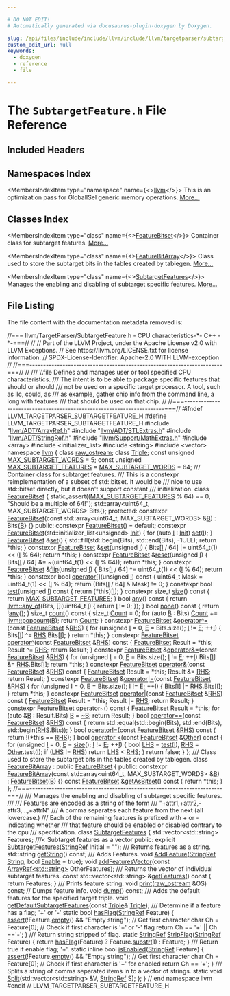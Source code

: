```yaml
---

# DO NOT EDIT!
# Automatically generated via docusaurus-plugin-doxygen by Doxygen.

slug: /api/files/include/include/llvm/include/llvm/targetparser/subtargetfeature-h
custom_edit_url: null
keywords:
  - doxygen
  - reference
  - file

---
```





# The `SubtargetFeature.h` File Reference

<DoxygenPage pluginConfig={pluginConfig}>



## Included Headers

<IncludesList>
<IncludesListItem
  filePath="llvm/ADT/ArrayRef.h"
  permalink="/docs/api/files/include/include/llvm/include/llvm/adt/arrayref-h"
  isLocal="true" />
<IncludesListItem
  filePath="llvm/ADT/STLExtras.h"
  permalink="/docs/api/files/include/include/llvm/include/llvm/adt/stlextras-h"
  isLocal="true" />
<IncludesListItem
  filePath="llvm/ADT/StringRef.h"
  permalink="/docs/api/files/include/include/llvm/include/llvm/adt/stringref-h"
  isLocal="true" />
<IncludesListItem
  filePath="llvm/Support/MathExtras.h"
  permalink="/docs/api/files/include/include/llvm/include/llvm/support/mathextras-h"
  isLocal="true" />
<IncludesListItem
  filePath="array"
  permalink=""
  isLocal="false" />
<IncludesListItem
  filePath="initializer_list"
  permalink=""
  isLocal="false" />
<IncludesListItem
  filePath="string"
  permalink=""
  isLocal="false" />
<IncludesListItem
  filePath="vector"
  permalink=""
  isLocal="false" />
</IncludesList>

## Namespaces Index

<MembersIndex>

<MembersIndexItem
  type="namespace"
  name={<><a href="/docs/api/namespaces/llvm">llvm</a></>}>
This is an optimization pass for GlobalISel generic memory operations. <a href="/docs/api/namespaces/llvm/#details">More...</a>
</MembersIndexItem>

</MembersIndex>

## Classes Index

<MembersIndex>

<MembersIndexItem
  type="class"
  name={<><a href="/docs/api/classes/llvm/featurebitset">FeatureBitset</a></>}>
Container class for subtarget features. <a href="/docs/api/classes/llvm/featurebitset/#details">More...</a>
</MembersIndexItem>

<MembersIndexItem
  type="class"
  name={<><a href="/docs/api/classes/llvm/featurebitarray">FeatureBitArray</a></>}>
Class used to store the subtarget bits in the tables created by tablegen. <a href="/docs/api/classes/llvm/featurebitarray/#details">More...</a>
</MembersIndexItem>

<MembersIndexItem
  type="class"
  name={<><a href="/docs/api/classes/llvm/subtargetfeatures">SubtargetFeatures</a></>}>
Manages the enabling and disabling of subtarget specific features. <a href="/docs/api/classes/llvm/subtargetfeatures/#details">More...</a>
</MembersIndexItem>

</MembersIndex>


## File Listing

The file content with the documentation metadata removed is:

<ProgramListing>

<Link id="l00001" /><CodeLine lineNumber="1"><Highlight kind="comment">//=== llvm/TargetParser/SubtargetFeature.h - CPU characteristics-&#42;- C++ -&#42;-===//</Highlight><Highlight kind="normal"></Highlight></CodeLine>
<Link id="l00002" /><CodeLine lineNumber="2"><Highlight kind="normal"></Highlight><Highlight kind="comment">//</Highlight><Highlight kind="normal"></Highlight></CodeLine>
<Link id="l00003" /><CodeLine lineNumber="3"><Highlight kind="normal"></Highlight><Highlight kind="comment">// Part of the LLVM Project, under the Apache License v2.0 with LLVM Exceptions.</Highlight><Highlight kind="normal"></Highlight></CodeLine>
<Link id="l00004" /><CodeLine lineNumber="4"><Highlight kind="normal"></Highlight><Highlight kind="comment">// See https://llvm.org/LICENSE.txt for license information.</Highlight><Highlight kind="normal"></Highlight></CodeLine>
<Link id="l00005" /><CodeLine lineNumber="5"><Highlight kind="normal"></Highlight><Highlight kind="comment">// SPDX-License-Identifier: Apache-2.0 WITH LLVM-exception</Highlight><Highlight kind="normal"></Highlight></CodeLine>
<Link id="l00006" /><CodeLine lineNumber="6"><Highlight kind="normal"></Highlight><Highlight kind="comment">//</Highlight><Highlight kind="normal"></Highlight></CodeLine>
<Link id="l00007" /><CodeLine lineNumber="7"><Highlight kind="normal"></Highlight><Highlight kind="comment">//===----------------------------------------------------------------------===//</Highlight><Highlight kind="normal"></Highlight></CodeLine>
<Link id="l00008" /><CodeLine lineNumber="8"><Highlight kind="normal"></Highlight><Highlight kind="comment">//</Highlight><Highlight kind="comment"></Highlight></CodeLine>
<Link id="l00009" /><CodeLine lineNumber="9"><Highlight kind="comment">/// \\file Defines and manages user or tool specified CPU characteristics.</Highlight></CodeLine>
<Link id="l00010" /><CodeLine lineNumber="10"><Highlight kind="comment">/// The intent is to be able to package specific features that should or should</Highlight></CodeLine>
<Link id="l00011" /><CodeLine lineNumber="11"><Highlight kind="comment">/// not be used on a specific target processor.  A tool, such as llc, could, as</Highlight></CodeLine>
<Link id="l00012" /><CodeLine lineNumber="12"><Highlight kind="comment">/// as example, gather chip info from the command line, a long with features</Highlight></CodeLine>
<Link id="l00013" /><CodeLine lineNumber="13"><Highlight kind="comment">/// that should be used on that chip.</Highlight><Highlight kind="normal"></Highlight></CodeLine>
<Link id="l00014" /><CodeLine lineNumber="14"><Highlight kind="normal"></Highlight><Highlight kind="comment">//</Highlight><Highlight kind="normal"></Highlight></CodeLine>
<Link id="l00015" /><CodeLine lineNumber="15"><Highlight kind="normal"></Highlight><Highlight kind="comment">//===----------------------------------------------------------------------===//</Highlight><Highlight kind="normal"></Highlight></CodeLine>
<Link id="l00016" /><CodeLine lineNumber="16"><Highlight kind="normal"></Highlight></CodeLine>
<Link id="l00017" /><CodeLine lineNumber="17"><Highlight kind="normal"></Highlight><Highlight kind="preprocessor">#ifndef LLVM&#95;TARGETPARSER&#95;SUBTARGETFEATURE&#95;H</Highlight><Highlight kind="normal"></Highlight></CodeLine>
<Link id="l00018" /><CodeLine lineNumber="18"><Highlight kind="normal"></Highlight><Highlight kind="preprocessor">#define LLVM&#95;TARGETPARSER&#95;SUBTARGETFEATURE&#95;H</Highlight><Highlight kind="normal"></Highlight></CodeLine>
<Link id="l00019" /><CodeLine lineNumber="19"><Highlight kind="normal"></Highlight></CodeLine>
<Link id="l00020" /><CodeLine lineNumber="20"><Highlight kind="normal"></Highlight><Highlight kind="preprocessor">#include &quot;<a href="/docs/api/files/include/include/llvm/include/llvm/adt/arrayref-h">llvm/ADT/ArrayRef.h</a>&quot;</Highlight><Highlight kind="normal"></Highlight></CodeLine>
<Link id="l00021" /><CodeLine lineNumber="21"><Highlight kind="normal"></Highlight><Highlight kind="preprocessor">#include &quot;<a href="/docs/api/files/include/include/llvm/include/llvm/adt/stlextras-h">llvm/ADT/STLExtras.h</a>&quot;</Highlight><Highlight kind="normal"></Highlight></CodeLine>
<Link id="l00022" /><CodeLine lineNumber="22"><Highlight kind="normal"></Highlight><Highlight kind="preprocessor">#include &quot;<a href="/docs/api/files/include/include/llvm/include/llvm/adt/stringref-h">llvm/ADT/StringRef.h</a>&quot;</Highlight><Highlight kind="normal"></Highlight></CodeLine>
<Link id="l00023" /><CodeLine lineNumber="23"><Highlight kind="normal"></Highlight><Highlight kind="preprocessor">#include &quot;<a href="/docs/api/files/include/include/llvm/include/llvm/support/mathextras-h">llvm/Support/MathExtras.h</a>&quot;</Highlight><Highlight kind="normal"></Highlight></CodeLine>
<Link id="l00024" /><CodeLine lineNumber="24"><Highlight kind="normal"></Highlight><Highlight kind="preprocessor">#include &lt;array&gt;</Highlight><Highlight kind="normal"></Highlight></CodeLine>
<Link id="l00025" /><CodeLine lineNumber="25"><Highlight kind="normal"></Highlight><Highlight kind="preprocessor">#include &lt;initializer&#95;list&gt;</Highlight><Highlight kind="normal"></Highlight></CodeLine>
<Link id="l00026" /><CodeLine lineNumber="26"><Highlight kind="normal"></Highlight><Highlight kind="preprocessor">#include &lt;string&gt;</Highlight><Highlight kind="normal"></Highlight></CodeLine>
<Link id="l00027" /><CodeLine lineNumber="27"><Highlight kind="normal"></Highlight><Highlight kind="preprocessor">#include &lt;vector&gt;</Highlight><Highlight kind="normal"></Highlight></CodeLine>
<Link id="l00028" /><CodeLine lineNumber="28"><Highlight kind="normal"></Highlight></CodeLine>
<Link id="l00029" /><CodeLine lineNumber="29"><Highlight kind="normal"></Highlight><Highlight kind="keyword">namespace </Highlight><Highlight kind="normal"><a href="/docs/api/namespaces/llvm">llvm</a> &#123;</Highlight></CodeLine>
<Link id="l00030" /><CodeLine lineNumber="30"><Highlight kind="normal"></Highlight></CodeLine>
<Link id="l00031" /><CodeLine lineNumber="31"><Highlight kind="normal"></Highlight><Highlight kind="keyword">class </Highlight><Highlight kind="normal"><a href="/docs/api/classes/llvm/raw-ostream">raw&#95;ostream</a>;</Highlight></CodeLine>
<Link id="l00032" /><CodeLine lineNumber="32"><Highlight kind="normal"></Highlight><Highlight kind="keyword">class </Highlight><Highlight kind="normal"><a href="/docs/api/classes/llvm/triple">Triple</a>;</Highlight></CodeLine>
<Link id="l00033" /><CodeLine lineNumber="33"><Highlight kind="normal"></Highlight></CodeLine>
<Link id="l00034" /><CodeLine lineNumber="34" lineLink="/docs/api/namespaces/llvm/#aba72d8ae24eb61078096f50ae780bd30"><Highlight kind="normal"></Highlight><Highlight kind="keyword">const</Highlight><Highlight kind="normal"> </Highlight><Highlight kind="keywordtype">unsigned</Highlight><Highlight kind="normal"> <a href="/docs/api/namespaces/llvm/#aba72d8ae24eb61078096f50ae780bd30">MAX&#95;SUBTARGET&#95;WORDS</a> = 5;</Highlight></CodeLine>
<Link id="l00035" /><CodeLine lineNumber="35" lineLink="/docs/api/namespaces/llvm/#a01df264ee0f0b191e89311709c67f0dc"><Highlight kind="normal"></Highlight><Highlight kind="keyword">const</Highlight><Highlight kind="normal"> </Highlight><Highlight kind="keywordtype">unsigned</Highlight><Highlight kind="normal"> <a href="/docs/api/namespaces/llvm/#a01df264ee0f0b191e89311709c67f0dc">MAX&#95;SUBTARGET&#95;FEATURES</a> = <a href="/docs/api/namespaces/llvm/#aba72d8ae24eb61078096f50ae780bd30">MAX&#95;SUBTARGET&#95;WORDS</a> &#42; 64;</Highlight></CodeLine>
<Link id="l00036" /><CodeLine lineNumber="36"><Highlight kind="normal"></Highlight><Highlight kind="comment"></Highlight></CodeLine>
<Link id="l00037" /><CodeLine lineNumber="37"><Highlight kind="comment">/// Container class for subtarget features.</Highlight></CodeLine>
<Link id="l00038" /><CodeLine lineNumber="38"><Highlight kind="comment">/// This is a constexpr reimplementation of a subset of std::bitset. It would be</Highlight></CodeLine>
<Link id="l00039" /><CodeLine lineNumber="39"><Highlight kind="comment">/// nice to use std::bitset directly, but it doesn&#39;t support constant</Highlight></CodeLine>
<Link id="l00040" /><CodeLine lineNumber="40"><Highlight kind="comment">/// initialization.</Highlight><Highlight kind="normal"></Highlight></CodeLine>
<Link id="l00041" /><CodeLine lineNumber="41" lineLink="/docs/api/classes/llvm/featurebitset"><Highlight kind="normal"></Highlight><Highlight kind="keyword">class </Highlight><Highlight kind="normal"><a href="/docs/api/classes/llvm/featurebitset/#a0e07d5143362d63a8202333029b280e8">FeatureBitset</a> &#123;</Highlight></CodeLine>
<Link id="l00042" /><CodeLine lineNumber="42"><Highlight kind="normal">  </Highlight><Highlight kind="keyword">static&#95;assert</Highlight><Highlight kind="normal">((<a href="/docs/api/namespaces/llvm/#a01df264ee0f0b191e89311709c67f0dc">MAX&#95;SUBTARGET&#95;FEATURES</a> % 64) == 0,</Highlight></CodeLine>
<Link id="l00043" /><CodeLine lineNumber="43"><Highlight kind="normal">                </Highlight><Highlight kind="stringliteral">&quot;Should be a multiple of 64!&quot;</Highlight><Highlight kind="normal">);</Highlight></CodeLine>
<Link id="l00044" /><CodeLine lineNumber="44"><Highlight kind="normal">  std::array&lt;uint64&#95;t, MAX&#95;SUBTARGET&#95;WORDS&gt; Bits&#123;&#125;;</Highlight></CodeLine>
<Link id="l00045" /><CodeLine lineNumber="45"><Highlight kind="normal"></Highlight></CodeLine>
<Link id="l00046" /><CodeLine lineNumber="46"><Highlight kind="normal"></Highlight><Highlight kind="keyword">protected</Highlight><Highlight kind="normal">:</Highlight></CodeLine>
<Link id="l00047" /><CodeLine lineNumber="47" lineLink="/docs/api/classes/llvm/featurebitset/#a0e07d5143362d63a8202333029b280e8"><Highlight kind="normal">  </Highlight><Highlight kind="keyword">constexpr</Highlight><Highlight kind="normal"> <a href="/docs/api/classes/llvm/featurebitset/#a0e07d5143362d63a8202333029b280e8">FeatureBitset</a>(</Highlight><Highlight kind="keyword">const</Highlight><Highlight kind="normal"> std::array&lt;uint64&#95;t, MAX&#95;SUBTARGET&#95;WORDS&gt; &amp;<a href="/docs/api/files/lib/lib/ir/builtingcs-cpp/#ae76959fe811ba090de4cba69ac00f1da">B</a>)</Highlight></CodeLine>
<Link id="l00048" /><CodeLine lineNumber="48"><Highlight kind="normal">      : Bits&#123;<a href="/docs/api/files/lib/lib/ir/builtingcs-cpp/#ae76959fe811ba090de4cba69ac00f1da">B</a>&#125; &#123;&#125;</Highlight></CodeLine>
<Link id="l00049" /><CodeLine lineNumber="49"><Highlight kind="normal"></Highlight></CodeLine>
<Link id="l00050" /><CodeLine lineNumber="50"><Highlight kind="normal"></Highlight><Highlight kind="keyword">public</Highlight><Highlight kind="normal">:</Highlight></CodeLine>
<Link id="l00051" /><CodeLine lineNumber="51" lineLink="/docs/api/classes/llvm/featurebitset/#a5c5ae7d3a4707f06790b68ef0422a23d"><Highlight kind="normal">  </Highlight><Highlight kind="keyword">constexpr</Highlight><Highlight kind="normal"> <a href="/docs/api/classes/llvm/featurebitset/#a5c5ae7d3a4707f06790b68ef0422a23d">FeatureBitset</a>() = </Highlight><Highlight kind="keywordflow">default</Highlight><Highlight kind="normal">;</Highlight></CodeLine>
<Link id="l00052" /><CodeLine lineNumber="52" lineLink="/docs/api/classes/llvm/featurebitset/#a89c823aee257d38096846f2ec188a38a"><Highlight kind="normal">  </Highlight><Highlight kind="keyword">constexpr</Highlight><Highlight kind="normal"> <a href="/docs/api/classes/llvm/featurebitset/#a89c823aee257d38096846f2ec188a38a">FeatureBitset</a>(std::initializer&#95;list&lt;unsigned&gt; <a href="/docs/api/classes/llvm/init">Init</a>) &#123;</Highlight></CodeLine>
<Link id="l00053" /><CodeLine lineNumber="53"><Highlight kind="normal">    </Highlight><Highlight kind="keywordflow">for</Highlight><Highlight kind="normal"> (</Highlight><Highlight kind="keyword">auto</Highlight><Highlight kind="normal"> <a href="/docs/api/files/lib/lib/support/md5-cpp/#ac0eafdc9ee161b71e7af98af736952fd">I</a> : <a href="/docs/api/classes/llvm/init">Init</a>)</Highlight></CodeLine>
<Link id="l00054" /><CodeLine lineNumber="54"><Highlight kind="normal">      <a href="/docs/api/classes/llvm/featurebitset/#a54e5f414a306634a73023a4ca94aa776">set</a>(<a href="/docs/api/files/lib/lib/support/md5-cpp/#ac0eafdc9ee161b71e7af98af736952fd">I</a>);</Highlight></CodeLine>
<Link id="l00055" /><CodeLine lineNumber="55"><Highlight kind="normal">  &#125;</Highlight></CodeLine>
<Link id="l00056" /><CodeLine lineNumber="56"><Highlight kind="normal"></Highlight></CodeLine>
<Link id="l00057" /><CodeLine lineNumber="57" lineLink="/docs/api/classes/llvm/featurebitset/#a54e5f414a306634a73023a4ca94aa776"><Highlight kind="normal">  <a href="/docs/api/classes/llvm/featurebitset/#a0e07d5143362d63a8202333029b280e8">FeatureBitset</a> &amp;<a href="/docs/api/classes/llvm/featurebitset/#a54e5f414a306634a73023a4ca94aa776">set</a>() &#123;</Highlight></CodeLine>
<Link id="l00058" /><CodeLine lineNumber="58"><Highlight kind="normal">    std::fill(std::begin(Bits), std::end(Bits), -1ULL);</Highlight></CodeLine>
<Link id="l00059" /><CodeLine lineNumber="59"><Highlight kind="normal">    </Highlight><Highlight kind="keywordflow">return</Highlight><Highlight kind="normal"> &#42;</Highlight><Highlight kind="keyword">this</Highlight><Highlight kind="normal">;</Highlight></CodeLine>
<Link id="l00060" /><CodeLine lineNumber="60"><Highlight kind="normal">  &#125;</Highlight></CodeLine>
<Link id="l00061" /><CodeLine lineNumber="61"><Highlight kind="normal"></Highlight></CodeLine>
<Link id="l00062" /><CodeLine lineNumber="62" lineLink="/docs/api/classes/llvm/featurebitset/#a441d6d7b026c4de8b2c7f864cdf0efef"><Highlight kind="normal">  </Highlight><Highlight kind="keyword">constexpr</Highlight><Highlight kind="normal"> <a href="/docs/api/classes/llvm/featurebitset/#a0e07d5143362d63a8202333029b280e8">FeatureBitset</a> &amp;<a href="/docs/api/classes/llvm/featurebitset/#a441d6d7b026c4de8b2c7f864cdf0efef">set</a>(</Highlight><Highlight kind="keywordtype">unsigned</Highlight><Highlight kind="normal"> <a href="/docs/api/files/lib/lib/support/md5-cpp/#ac0eafdc9ee161b71e7af98af736952fd">I</a>) &#123;</Highlight></CodeLine>
<Link id="l00063" /><CodeLine lineNumber="63"><Highlight kind="normal">    Bits&#91;<a href="/docs/api/files/lib/lib/support/md5-cpp/#ac0eafdc9ee161b71e7af98af736952fd">I</a> / 64&#93; |= uint64&#95;t(1) &lt;&lt; (<a href="/docs/api/files/lib/lib/support/md5-cpp/#ac0eafdc9ee161b71e7af98af736952fd">I</a> % 64);</Highlight></CodeLine>
<Link id="l00064" /><CodeLine lineNumber="64"><Highlight kind="normal">    </Highlight><Highlight kind="keywordflow">return</Highlight><Highlight kind="normal"> &#42;</Highlight><Highlight kind="keyword">this</Highlight><Highlight kind="normal">;</Highlight></CodeLine>
<Link id="l00065" /><CodeLine lineNumber="65"><Highlight kind="normal">  &#125;</Highlight></CodeLine>
<Link id="l00066" /><CodeLine lineNumber="66"><Highlight kind="normal"></Highlight></CodeLine>
<Link id="l00067" /><CodeLine lineNumber="67" lineLink="/docs/api/classes/llvm/featurebitset/#a20907c2cbc50e3cad93df4c7e49e2b3b"><Highlight kind="normal">  </Highlight><Highlight kind="keyword">constexpr</Highlight><Highlight kind="normal"> <a href="/docs/api/classes/llvm/featurebitset/#a0e07d5143362d63a8202333029b280e8">FeatureBitset</a> &amp;<a href="/docs/api/classes/llvm/featurebitset/#a20907c2cbc50e3cad93df4c7e49e2b3b">reset</a>(</Highlight><Highlight kind="keywordtype">unsigned</Highlight><Highlight kind="normal"> <a href="/docs/api/files/lib/lib/support/md5-cpp/#ac0eafdc9ee161b71e7af98af736952fd">I</a>) &#123;</Highlight></CodeLine>
<Link id="l00068" /><CodeLine lineNumber="68"><Highlight kind="normal">    Bits&#91;<a href="/docs/api/files/lib/lib/support/md5-cpp/#ac0eafdc9ee161b71e7af98af736952fd">I</a> / 64&#93; &amp;= ~(uint64&#95;t(1) &lt;&lt; (<a href="/docs/api/files/lib/lib/support/md5-cpp/#ac0eafdc9ee161b71e7af98af736952fd">I</a> % 64));</Highlight></CodeLine>
<Link id="l00069" /><CodeLine lineNumber="69"><Highlight kind="normal">    </Highlight><Highlight kind="keywordflow">return</Highlight><Highlight kind="normal"> &#42;</Highlight><Highlight kind="keyword">this</Highlight><Highlight kind="normal">;</Highlight></CodeLine>
<Link id="l00070" /><CodeLine lineNumber="70"><Highlight kind="normal">  &#125;</Highlight></CodeLine>
<Link id="l00071" /><CodeLine lineNumber="71"><Highlight kind="normal"></Highlight></CodeLine>
<Link id="l00072" /><CodeLine lineNumber="72" lineLink="/docs/api/classes/llvm/featurebitset/#a54ab816fd39422eb444d7d1e01b50dd0"><Highlight kind="normal">  </Highlight><Highlight kind="keyword">constexpr</Highlight><Highlight kind="normal"> <a href="/docs/api/classes/llvm/featurebitset/#a0e07d5143362d63a8202333029b280e8">FeatureBitset</a> &amp;<a href="/docs/api/classes/llvm/featurebitset/#a54ab816fd39422eb444d7d1e01b50dd0">flip</a>(</Highlight><Highlight kind="keywordtype">unsigned</Highlight><Highlight kind="normal"> <a href="/docs/api/files/lib/lib/support/md5-cpp/#ac0eafdc9ee161b71e7af98af736952fd">I</a>) &#123;</Highlight></CodeLine>
<Link id="l00073" /><CodeLine lineNumber="73"><Highlight kind="normal">    Bits&#91;<a href="/docs/api/files/lib/lib/support/md5-cpp/#ac0eafdc9ee161b71e7af98af736952fd">I</a> / 64&#93; ^= uint64&#95;t(1) &lt;&lt; (<a href="/docs/api/files/lib/lib/support/md5-cpp/#ac0eafdc9ee161b71e7af98af736952fd">I</a> % 64);</Highlight></CodeLine>
<Link id="l00074" /><CodeLine lineNumber="74"><Highlight kind="normal">    </Highlight><Highlight kind="keywordflow">return</Highlight><Highlight kind="normal"> &#42;</Highlight><Highlight kind="keyword">this</Highlight><Highlight kind="normal">;</Highlight></CodeLine>
<Link id="l00075" /><CodeLine lineNumber="75"><Highlight kind="normal">  &#125;</Highlight></CodeLine>
<Link id="l00076" /><CodeLine lineNumber="76"><Highlight kind="normal"></Highlight></CodeLine>
<Link id="l00077" /><CodeLine lineNumber="77" lineLink="/docs/api/classes/llvm/featurebitset/#a252c6da0883abd4893ce1b1831401274"><Highlight kind="normal">  </Highlight><Highlight kind="keyword">constexpr</Highlight><Highlight kind="normal"> </Highlight><Highlight kind="keywordtype">bool</Highlight><Highlight kind="normal"> <a href="/docs/api/classes/llvm/featurebitset/#a252c6da0883abd4893ce1b1831401274">operator&#91;&#93;</a>(</Highlight><Highlight kind="keywordtype">unsigned</Highlight><Highlight kind="normal"> <a href="/docs/api/files/lib/lib/support/md5-cpp/#ac0eafdc9ee161b71e7af98af736952fd">I</a>)</Highlight><Highlight kind="keyword"> const </Highlight><Highlight kind="normal">&#123;</Highlight></CodeLine>
<Link id="l00078" /><CodeLine lineNumber="78"><Highlight kind="normal">    uint64&#95;t Mask = uint64&#95;t(1) &lt;&lt; (<a href="/docs/api/files/lib/lib/support/md5-cpp/#ac0eafdc9ee161b71e7af98af736952fd">I</a> % 64);</Highlight></CodeLine>
<Link id="l00079" /><CodeLine lineNumber="79"><Highlight kind="normal">    </Highlight><Highlight kind="keywordflow">return</Highlight><Highlight kind="normal"> (Bits&#91;<a href="/docs/api/files/lib/lib/support/md5-cpp/#ac0eafdc9ee161b71e7af98af736952fd">I</a> / 64&#93; &amp; Mask) != 0;</Highlight></CodeLine>
<Link id="l00080" /><CodeLine lineNumber="80"><Highlight kind="normal">  &#125;</Highlight></CodeLine>
<Link id="l00081" /><CodeLine lineNumber="81"><Highlight kind="normal"></Highlight></CodeLine>
<Link id="l00082" /><CodeLine lineNumber="82" lineLink="/docs/api/classes/llvm/featurebitset/#a4fce0696a3465a5f24d788288f23f6bf"><Highlight kind="normal">  </Highlight><Highlight kind="keyword">constexpr</Highlight><Highlight kind="normal"> </Highlight><Highlight kind="keywordtype">bool</Highlight><Highlight kind="normal"> <a href="/docs/api/classes/llvm/featurebitset/#a4fce0696a3465a5f24d788288f23f6bf">test</a>(</Highlight><Highlight kind="keywordtype">unsigned</Highlight><Highlight kind="normal"> <a href="/docs/api/files/lib/lib/support/md5-cpp/#ac0eafdc9ee161b71e7af98af736952fd">I</a>)</Highlight><Highlight kind="keyword"> const </Highlight><Highlight kind="normal">&#123; </Highlight><Highlight kind="keywordflow">return</Highlight><Highlight kind="normal"> (&#42;</Highlight><Highlight kind="keyword">this</Highlight><Highlight kind="normal">)&#91;<a href="/docs/api/files/lib/lib/support/md5-cpp/#ac0eafdc9ee161b71e7af98af736952fd">I</a>&#93;; &#125;</Highlight></CodeLine>
<Link id="l00083" /><CodeLine lineNumber="83"><Highlight kind="normal"></Highlight></CodeLine>
<Link id="l00084" /><CodeLine lineNumber="84" lineLink="/docs/api/classes/llvm/featurebitset/#aec33832bdf233909649a8632be33aa0c"><Highlight kind="normal">  </Highlight><Highlight kind="keyword">constexpr</Highlight><Highlight kind="normal"> </Highlight><Highlight kind="keywordtype">size&#95;t</Highlight><Highlight kind="normal"> <a href="/docs/api/classes/llvm/featurebitset/#aec33832bdf233909649a8632be33aa0c">size</a>()</Highlight><Highlight kind="keyword"> const </Highlight><Highlight kind="normal">&#123; </Highlight><Highlight kind="keywordflow">return</Highlight><Highlight kind="normal"> <a href="/docs/api/namespaces/llvm/#a01df264ee0f0b191e89311709c67f0dc">MAX&#95;SUBTARGET&#95;FEATURES</a>; &#125;</Highlight></CodeLine>
<Link id="l00085" /><CodeLine lineNumber="85"><Highlight kind="normal"></Highlight></CodeLine>
<Link id="l00086" /><CodeLine lineNumber="86" lineLink="/docs/api/classes/llvm/featurebitset/#a13ecaf937de861fc3149cea0da6b82b2"><Highlight kind="normal">  </Highlight><Highlight kind="keywordtype">bool</Highlight><Highlight kind="normal"> <a href="/docs/api/classes/llvm/featurebitset/#a13ecaf937de861fc3149cea0da6b82b2">any</a>()</Highlight><Highlight kind="keyword"> const </Highlight><Highlight kind="normal">&#123;</Highlight></CodeLine>
<Link id="l00087" /><CodeLine lineNumber="87"><Highlight kind="normal">    </Highlight><Highlight kind="keywordflow">return</Highlight><Highlight kind="normal"> <a href="/docs/api/namespaces/llvm/#a61d13d6824ec46c31260a4fd0997eda0">llvm::any&#95;of</a>(Bits, &#91;&#93;(uint64&#95;t <a href="/docs/api/files/lib/lib/support/md5-cpp/#ac0eafdc9ee161b71e7af98af736952fd">I</a>) &#123; </Highlight><Highlight kind="keywordflow">return</Highlight><Highlight kind="normal"> <a href="/docs/api/files/lib/lib/support/md5-cpp/#ac0eafdc9ee161b71e7af98af736952fd">I</a> != 0; &#125;);</Highlight></CodeLine>
<Link id="l00088" /><CodeLine lineNumber="88"><Highlight kind="normal">  &#125;</Highlight></CodeLine>
<Link id="l00089" /><CodeLine lineNumber="89" lineLink="/docs/api/classes/llvm/featurebitset/#abfdb417afa4938d4f4208235ebc65c7c"><Highlight kind="normal">  </Highlight><Highlight kind="keywordtype">bool</Highlight><Highlight kind="normal"> <a href="/docs/api/classes/llvm/featurebitset/#abfdb417afa4938d4f4208235ebc65c7c">none</a>()</Highlight><Highlight kind="keyword"> const </Highlight><Highlight kind="normal">&#123; </Highlight><Highlight kind="keywordflow">return</Highlight><Highlight kind="normal"> !<a href="/docs/api/classes/llvm/featurebitset/#a13ecaf937de861fc3149cea0da6b82b2">any</a>(); &#125;</Highlight></CodeLine>
<Link id="l00090" /><CodeLine lineNumber="90" lineLink="/docs/api/classes/llvm/featurebitset/#a6ce4789ee3e938b5f21eb532291e7ffa"><Highlight kind="normal">  </Highlight><Highlight kind="keywordtype">size&#95;t</Highlight><Highlight kind="normal"> <a href="/docs/api/classes/llvm/featurebitset/#a6ce4789ee3e938b5f21eb532291e7ffa">count</a>()</Highlight><Highlight kind="keyword"> const </Highlight><Highlight kind="normal">&#123;</Highlight></CodeLine>
<Link id="l00091" /><CodeLine lineNumber="91"><Highlight kind="normal">    </Highlight><Highlight kind="keywordtype">size&#95;t</Highlight><Highlight kind="normal"> <a href="/docs/api/namespaces/llvm/#a845e08be4b0320d66901a66b0c0e9509">Count</a> = 0;</Highlight></CodeLine>
<Link id="l00092" /><CodeLine lineNumber="92"><Highlight kind="normal">    </Highlight><Highlight kind="keywordflow">for</Highlight><Highlight kind="normal"> (</Highlight><Highlight kind="keyword">auto</Highlight><Highlight kind="normal"> <a href="/docs/api/files/lib/lib/ir/builtingcs-cpp/#ae76959fe811ba090de4cba69ac00f1da">B</a> : Bits)</Highlight></CodeLine>
<Link id="l00093" /><CodeLine lineNumber="93"><Highlight kind="normal">      <a href="/docs/api/namespaces/llvm/#a845e08be4b0320d66901a66b0c0e9509">Count</a> += <a href="/docs/api/namespaces/llvm/#a0eea77e7bfa82e0219d2ec7b4efbc94f">llvm::popcount</a>(<a href="/docs/api/files/lib/lib/ir/builtingcs-cpp/#ae76959fe811ba090de4cba69ac00f1da">B</a>);</Highlight></CodeLine>
<Link id="l00094" /><CodeLine lineNumber="94"><Highlight kind="normal">    </Highlight><Highlight kind="keywordflow">return</Highlight><Highlight kind="normal"> <a href="/docs/api/namespaces/llvm/#a845e08be4b0320d66901a66b0c0e9509">Count</a>;</Highlight></CodeLine>
<Link id="l00095" /><CodeLine lineNumber="95"><Highlight kind="normal">  &#125;</Highlight></CodeLine>
<Link id="l00096" /><CodeLine lineNumber="96"><Highlight kind="normal"></Highlight></CodeLine>
<Link id="l00097" /><CodeLine lineNumber="97" lineLink="/docs/api/classes/llvm/featurebitset/#a30c6de56b09a8e08ecda9c0d34914ad8"><Highlight kind="normal">  </Highlight><Highlight kind="keyword">constexpr</Highlight><Highlight kind="normal"> <a href="/docs/api/classes/llvm/featurebitset/#a0e07d5143362d63a8202333029b280e8">FeatureBitset</a> &amp;<a href="/docs/api/classes/llvm/featurebitset/#a30c6de56b09a8e08ecda9c0d34914ad8">operator^=</a>(</Highlight><Highlight kind="keyword">const</Highlight><Highlight kind="normal"> <a href="/docs/api/classes/llvm/featurebitset/#a0e07d5143362d63a8202333029b280e8">FeatureBitset</a> &amp;<a href="/docs/api/files/lib/lib/target/lib/target/x86/x86partialreduction-cpp/#a87b8bfbbe9d8f7146d7f20a5fb42efd0">RHS</a>) &#123;</Highlight></CodeLine>
<Link id="l00098" /><CodeLine lineNumber="98"><Highlight kind="normal">    </Highlight><Highlight kind="keywordflow">for</Highlight><Highlight kind="normal"> (</Highlight><Highlight kind="keywordtype">unsigned</Highlight><Highlight kind="normal"> <a href="/docs/api/files/lib/lib/support/md5-cpp/#ac0eafdc9ee161b71e7af98af736952fd">I</a> = 0, <a href="/docs/api/files/lib/lib/ir/builtingcs-cpp/#abb2b3a60ccc38a28239e19a1646e0c8a">E</a> = Bits.size(); <a href="/docs/api/files/lib/lib/support/md5-cpp/#ac0eafdc9ee161b71e7af98af736952fd">I</a> != <a href="/docs/api/files/lib/lib/ir/builtingcs-cpp/#abb2b3a60ccc38a28239e19a1646e0c8a">E</a>; ++<a href="/docs/api/files/lib/lib/support/md5-cpp/#ac0eafdc9ee161b71e7af98af736952fd">I</a>) &#123;</Highlight></CodeLine>
<Link id="l00099" /><CodeLine lineNumber="99"><Highlight kind="normal">      Bits&#91;<a href="/docs/api/files/lib/lib/support/md5-cpp/#ac0eafdc9ee161b71e7af98af736952fd">I</a>&#93; ^= <a href="/docs/api/files/lib/lib/target/lib/target/x86/x86partialreduction-cpp/#a87b8bfbbe9d8f7146d7f20a5fb42efd0">RHS</a>.Bits&#91;<a href="/docs/api/files/lib/lib/support/md5-cpp/#ac0eafdc9ee161b71e7af98af736952fd">I</a>&#93;;</Highlight></CodeLine>
<Link id="l00100" /><CodeLine lineNumber="100"><Highlight kind="normal">    &#125;</Highlight></CodeLine>
<Link id="l00101" /><CodeLine lineNumber="101"><Highlight kind="normal">    </Highlight><Highlight kind="keywordflow">return</Highlight><Highlight kind="normal"> &#42;</Highlight><Highlight kind="keyword">this</Highlight><Highlight kind="normal">;</Highlight></CodeLine>
<Link id="l00102" /><CodeLine lineNumber="102"><Highlight kind="normal">  &#125;</Highlight></CodeLine>
<Link id="l00103" /><CodeLine lineNumber="103" lineLink="/docs/api/classes/llvm/featurebitset/#af61fb4511c9b52023328d035c3f36ea0"><Highlight kind="normal">  </Highlight><Highlight kind="keyword">constexpr</Highlight><Highlight kind="normal"> <a href="/docs/api/classes/llvm/featurebitset/#a0e07d5143362d63a8202333029b280e8">FeatureBitset</a> <a href="/docs/api/classes/llvm/featurebitset/#af61fb4511c9b52023328d035c3f36ea0">operator^</a>(</Highlight><Highlight kind="keyword">const</Highlight><Highlight kind="normal"> <a href="/docs/api/classes/llvm/featurebitset/#a0e07d5143362d63a8202333029b280e8">FeatureBitset</a> &amp;<a href="/docs/api/files/lib/lib/target/lib/target/x86/x86partialreduction-cpp/#a87b8bfbbe9d8f7146d7f20a5fb42efd0">RHS</a>)</Highlight><Highlight kind="keyword"> const </Highlight><Highlight kind="normal">&#123;</Highlight></CodeLine>
<Link id="l00104" /><CodeLine lineNumber="104"><Highlight kind="normal">    <a href="/docs/api/classes/llvm/featurebitset/#a0e07d5143362d63a8202333029b280e8">FeatureBitset</a> Result = &#42;</Highlight><Highlight kind="keyword">this</Highlight><Highlight kind="normal">;</Highlight></CodeLine>
<Link id="l00105" /><CodeLine lineNumber="105"><Highlight kind="normal">    Result ^= <a href="/docs/api/files/lib/lib/target/lib/target/x86/x86partialreduction-cpp/#a87b8bfbbe9d8f7146d7f20a5fb42efd0">RHS</a>;</Highlight></CodeLine>
<Link id="l00106" /><CodeLine lineNumber="106"><Highlight kind="normal">    </Highlight><Highlight kind="keywordflow">return</Highlight><Highlight kind="normal"> Result;</Highlight></CodeLine>
<Link id="l00107" /><CodeLine lineNumber="107"><Highlight kind="normal">  &#125;</Highlight></CodeLine>
<Link id="l00108" /><CodeLine lineNumber="108"><Highlight kind="normal"></Highlight></CodeLine>
<Link id="l00109" /><CodeLine lineNumber="109" lineLink="/docs/api/classes/llvm/featurebitset/#a10d75044bbec3109319d5c4cc84e401e"><Highlight kind="normal">  </Highlight><Highlight kind="keyword">constexpr</Highlight><Highlight kind="normal"> <a href="/docs/api/classes/llvm/featurebitset/#a0e07d5143362d63a8202333029b280e8">FeatureBitset</a> &amp;<a href="/docs/api/classes/llvm/featurebitset/#a10d75044bbec3109319d5c4cc84e401e">operator&amp;=</a>(</Highlight><Highlight kind="keyword">const</Highlight><Highlight kind="normal"> <a href="/docs/api/classes/llvm/featurebitset/#a0e07d5143362d63a8202333029b280e8">FeatureBitset</a> &amp;<a href="/docs/api/files/lib/lib/target/lib/target/x86/x86partialreduction-cpp/#a87b8bfbbe9d8f7146d7f20a5fb42efd0">RHS</a>) &#123;</Highlight></CodeLine>
<Link id="l00110" /><CodeLine lineNumber="110"><Highlight kind="normal">    </Highlight><Highlight kind="keywordflow">for</Highlight><Highlight kind="normal"> (</Highlight><Highlight kind="keywordtype">unsigned</Highlight><Highlight kind="normal"> <a href="/docs/api/files/lib/lib/support/md5-cpp/#ac0eafdc9ee161b71e7af98af736952fd">I</a> = 0, <a href="/docs/api/files/lib/lib/ir/builtingcs-cpp/#abb2b3a60ccc38a28239e19a1646e0c8a">E</a> = Bits.size(); <a href="/docs/api/files/lib/lib/support/md5-cpp/#ac0eafdc9ee161b71e7af98af736952fd">I</a> != <a href="/docs/api/files/lib/lib/ir/builtingcs-cpp/#abb2b3a60ccc38a28239e19a1646e0c8a">E</a>; ++<a href="/docs/api/files/lib/lib/support/md5-cpp/#ac0eafdc9ee161b71e7af98af736952fd">I</a>)</Highlight></CodeLine>
<Link id="l00111" /><CodeLine lineNumber="111"><Highlight kind="normal">      Bits&#91;<a href="/docs/api/files/lib/lib/support/md5-cpp/#ac0eafdc9ee161b71e7af98af736952fd">I</a>&#93; &amp;= <a href="/docs/api/files/lib/lib/target/lib/target/x86/x86partialreduction-cpp/#a87b8bfbbe9d8f7146d7f20a5fb42efd0">RHS</a>.Bits&#91;<a href="/docs/api/files/lib/lib/support/md5-cpp/#ac0eafdc9ee161b71e7af98af736952fd">I</a>&#93;;</Highlight></CodeLine>
<Link id="l00112" /><CodeLine lineNumber="112"><Highlight kind="normal">    </Highlight><Highlight kind="keywordflow">return</Highlight><Highlight kind="normal"> &#42;</Highlight><Highlight kind="keyword">this</Highlight><Highlight kind="normal">;</Highlight></CodeLine>
<Link id="l00113" /><CodeLine lineNumber="113"><Highlight kind="normal">  &#125;</Highlight></CodeLine>
<Link id="l00114" /><CodeLine lineNumber="114" lineLink="/docs/api/classes/llvm/featurebitset/#a9221eae36e693fc83edc21a048222d31"><Highlight kind="normal">  </Highlight><Highlight kind="keyword">constexpr</Highlight><Highlight kind="normal"> <a href="/docs/api/classes/llvm/featurebitset/#a0e07d5143362d63a8202333029b280e8">FeatureBitset</a> <a href="/docs/api/classes/llvm/featurebitset/#a9221eae36e693fc83edc21a048222d31">operator&amp;</a>(</Highlight><Highlight kind="keyword">const</Highlight><Highlight kind="normal"> <a href="/docs/api/classes/llvm/featurebitset/#a0e07d5143362d63a8202333029b280e8">FeatureBitset</a> &amp;<a href="/docs/api/files/lib/lib/target/lib/target/x86/x86partialreduction-cpp/#a87b8bfbbe9d8f7146d7f20a5fb42efd0">RHS</a>)</Highlight><Highlight kind="keyword"> const </Highlight><Highlight kind="normal">&#123;</Highlight></CodeLine>
<Link id="l00115" /><CodeLine lineNumber="115"><Highlight kind="normal">    <a href="/docs/api/classes/llvm/featurebitset/#a0e07d5143362d63a8202333029b280e8">FeatureBitset</a> Result = &#42;</Highlight><Highlight kind="keyword">this</Highlight><Highlight kind="normal">;</Highlight></CodeLine>
<Link id="l00116" /><CodeLine lineNumber="116"><Highlight kind="normal">    Result &amp;= <a href="/docs/api/files/lib/lib/target/lib/target/x86/x86partialreduction-cpp/#a87b8bfbbe9d8f7146d7f20a5fb42efd0">RHS</a>;</Highlight></CodeLine>
<Link id="l00117" /><CodeLine lineNumber="117"><Highlight kind="normal">    </Highlight><Highlight kind="keywordflow">return</Highlight><Highlight kind="normal"> Result;</Highlight></CodeLine>
<Link id="l00118" /><CodeLine lineNumber="118"><Highlight kind="normal">  &#125;</Highlight></CodeLine>
<Link id="l00119" /><CodeLine lineNumber="119"><Highlight kind="normal"></Highlight></CodeLine>
<Link id="l00120" /><CodeLine lineNumber="120" lineLink="/docs/api/classes/llvm/featurebitset/#a1bd450d4f2b0fe29de51f8a72c468faf"><Highlight kind="normal">  </Highlight><Highlight kind="keyword">constexpr</Highlight><Highlight kind="normal"> <a href="/docs/api/classes/llvm/featurebitset/#a0e07d5143362d63a8202333029b280e8">FeatureBitset</a> &amp;<a href="/docs/api/classes/llvm/featurebitset/#a1bd450d4f2b0fe29de51f8a72c468faf">operator|=</a>(</Highlight><Highlight kind="keyword">const</Highlight><Highlight kind="normal"> <a href="/docs/api/classes/llvm/featurebitset/#a0e07d5143362d63a8202333029b280e8">FeatureBitset</a> &amp;<a href="/docs/api/files/lib/lib/target/lib/target/x86/x86partialreduction-cpp/#a87b8bfbbe9d8f7146d7f20a5fb42efd0">RHS</a>) &#123;</Highlight></CodeLine>
<Link id="l00121" /><CodeLine lineNumber="121"><Highlight kind="normal">    </Highlight><Highlight kind="keywordflow">for</Highlight><Highlight kind="normal"> (</Highlight><Highlight kind="keywordtype">unsigned</Highlight><Highlight kind="normal"> <a href="/docs/api/files/lib/lib/support/md5-cpp/#ac0eafdc9ee161b71e7af98af736952fd">I</a> = 0, <a href="/docs/api/files/lib/lib/ir/builtingcs-cpp/#abb2b3a60ccc38a28239e19a1646e0c8a">E</a> = Bits.size(); <a href="/docs/api/files/lib/lib/support/md5-cpp/#ac0eafdc9ee161b71e7af98af736952fd">I</a> != <a href="/docs/api/files/lib/lib/ir/builtingcs-cpp/#abb2b3a60ccc38a28239e19a1646e0c8a">E</a>; ++<a href="/docs/api/files/lib/lib/support/md5-cpp/#ac0eafdc9ee161b71e7af98af736952fd">I</a>) &#123;</Highlight></CodeLine>
<Link id="l00122" /><CodeLine lineNumber="122"><Highlight kind="normal">      Bits&#91;<a href="/docs/api/files/lib/lib/support/md5-cpp/#ac0eafdc9ee161b71e7af98af736952fd">I</a>&#93; |= <a href="/docs/api/files/lib/lib/target/lib/target/x86/x86partialreduction-cpp/#a87b8bfbbe9d8f7146d7f20a5fb42efd0">RHS</a>.Bits&#91;<a href="/docs/api/files/lib/lib/support/md5-cpp/#ac0eafdc9ee161b71e7af98af736952fd">I</a>&#93;;</Highlight></CodeLine>
<Link id="l00123" /><CodeLine lineNumber="123"><Highlight kind="normal">    &#125;</Highlight></CodeLine>
<Link id="l00124" /><CodeLine lineNumber="124"><Highlight kind="normal">    </Highlight><Highlight kind="keywordflow">return</Highlight><Highlight kind="normal"> &#42;</Highlight><Highlight kind="keyword">this</Highlight><Highlight kind="normal">;</Highlight></CodeLine>
<Link id="l00125" /><CodeLine lineNumber="125"><Highlight kind="normal">  &#125;</Highlight></CodeLine>
<Link id="l00126" /><CodeLine lineNumber="126" lineLink="/docs/api/classes/llvm/featurebitset/#a7c45baf0e20aec37d596fff2aec88fc0"><Highlight kind="normal">  </Highlight><Highlight kind="keyword">constexpr</Highlight><Highlight kind="normal"> <a href="/docs/api/classes/llvm/featurebitset/#a0e07d5143362d63a8202333029b280e8">FeatureBitset</a> <a href="/docs/api/classes/llvm/featurebitset/#a7c45baf0e20aec37d596fff2aec88fc0">operator|</a>(</Highlight><Highlight kind="keyword">const</Highlight><Highlight kind="normal"> <a href="/docs/api/classes/llvm/featurebitset/#a0e07d5143362d63a8202333029b280e8">FeatureBitset</a> &amp;<a href="/docs/api/files/lib/lib/target/lib/target/x86/x86partialreduction-cpp/#a87b8bfbbe9d8f7146d7f20a5fb42efd0">RHS</a>)</Highlight><Highlight kind="keyword"> const </Highlight><Highlight kind="normal">&#123;</Highlight></CodeLine>
<Link id="l00127" /><CodeLine lineNumber="127"><Highlight kind="normal">    <a href="/docs/api/classes/llvm/featurebitset/#a0e07d5143362d63a8202333029b280e8">FeatureBitset</a> Result = &#42;</Highlight><Highlight kind="keyword">this</Highlight><Highlight kind="normal">;</Highlight></CodeLine>
<Link id="l00128" /><CodeLine lineNumber="128"><Highlight kind="normal">    Result |= <a href="/docs/api/files/lib/lib/target/lib/target/x86/x86partialreduction-cpp/#a87b8bfbbe9d8f7146d7f20a5fb42efd0">RHS</a>;</Highlight></CodeLine>
<Link id="l00129" /><CodeLine lineNumber="129"><Highlight kind="normal">    </Highlight><Highlight kind="keywordflow">return</Highlight><Highlight kind="normal"> Result;</Highlight></CodeLine>
<Link id="l00130" /><CodeLine lineNumber="130"><Highlight kind="normal">  &#125;</Highlight></CodeLine>
<Link id="l00131" /><CodeLine lineNumber="131"><Highlight kind="normal"></Highlight></CodeLine>
<Link id="l00132" /><CodeLine lineNumber="132" lineLink="/docs/api/classes/llvm/featurebitset/#aebab5c6448dfac2b157f54cd975482ff"><Highlight kind="normal">  </Highlight><Highlight kind="keyword">constexpr</Highlight><Highlight kind="normal"> <a href="/docs/api/classes/llvm/featurebitset/#a0e07d5143362d63a8202333029b280e8">FeatureBitset</a> <a href="/docs/api/classes/llvm/featurebitset/#aebab5c6448dfac2b157f54cd975482ff">operator~</a>()</Highlight><Highlight kind="keyword"> const </Highlight><Highlight kind="normal">&#123;</Highlight></CodeLine>
<Link id="l00133" /><CodeLine lineNumber="133"><Highlight kind="normal">    <a href="/docs/api/classes/llvm/featurebitset/#a0e07d5143362d63a8202333029b280e8">FeatureBitset</a> Result = &#42;</Highlight><Highlight kind="keyword">this</Highlight><Highlight kind="normal">;</Highlight></CodeLine>
<Link id="l00134" /><CodeLine lineNumber="134"><Highlight kind="normal">    </Highlight><Highlight kind="keywordflow">for</Highlight><Highlight kind="normal"> (</Highlight><Highlight kind="keyword">auto</Highlight><Highlight kind="normal"> &amp;<a href="/docs/api/files/lib/lib/ir/builtingcs-cpp/#ae76959fe811ba090de4cba69ac00f1da">B</a> : Result.Bits)</Highlight></CodeLine>
<Link id="l00135" /><CodeLine lineNumber="135"><Highlight kind="normal">      <a href="/docs/api/files/lib/lib/ir/builtingcs-cpp/#ae76959fe811ba090de4cba69ac00f1da">B</a> = <a href="/docs/api/files/lib/lib/ir/builtingcs-cpp/#ae76959fe811ba090de4cba69ac00f1da">~B</a>;</Highlight></CodeLine>
<Link id="l00136" /><CodeLine lineNumber="136"><Highlight kind="normal">    </Highlight><Highlight kind="keywordflow">return</Highlight><Highlight kind="normal"> Result;</Highlight></CodeLine>
<Link id="l00137" /><CodeLine lineNumber="137"><Highlight kind="normal">  &#125;</Highlight></CodeLine>
<Link id="l00138" /><CodeLine lineNumber="138"><Highlight kind="normal"></Highlight></CodeLine>
<Link id="l00139" /><CodeLine lineNumber="139" lineLink="/docs/api/classes/llvm/featurebitset/#acafe17b1f1ceb126a092483029c3e661"><Highlight kind="normal">  </Highlight><Highlight kind="keywordtype">bool</Highlight><Highlight kind="normal"> <a href="/docs/api/classes/llvm/featurebitset/#acafe17b1f1ceb126a092483029c3e661">operator==</a>(</Highlight><Highlight kind="keyword">const</Highlight><Highlight kind="normal"> <a href="/docs/api/classes/llvm/featurebitset/#a0e07d5143362d63a8202333029b280e8">FeatureBitset</a> &amp;<a href="/docs/api/files/lib/lib/target/lib/target/x86/x86partialreduction-cpp/#a87b8bfbbe9d8f7146d7f20a5fb42efd0">RHS</a>)</Highlight><Highlight kind="keyword"> const </Highlight><Highlight kind="normal">&#123;</Highlight></CodeLine>
<Link id="l00140" /><CodeLine lineNumber="140"><Highlight kind="normal">    </Highlight><Highlight kind="keywordflow">return</Highlight><Highlight kind="normal"> std::equal(std::begin(Bits), std::end(Bits), std::begin(<a href="/docs/api/files/lib/lib/target/lib/target/x86/x86partialreduction-cpp/#a87b8bfbbe9d8f7146d7f20a5fb42efd0">RHS</a>.Bits));</Highlight></CodeLine>
<Link id="l00141" /><CodeLine lineNumber="141"><Highlight kind="normal">  &#125;</Highlight></CodeLine>
<Link id="l00142" /><CodeLine lineNumber="142"><Highlight kind="normal"></Highlight></CodeLine>
<Link id="l00143" /><CodeLine lineNumber="143" lineLink="/docs/api/classes/llvm/featurebitset/#a3e63c74e1e20e9c6cd8d499f4b609b0f"><Highlight kind="normal">  </Highlight><Highlight kind="keywordtype">bool</Highlight><Highlight kind="normal"> <a href="/docs/api/classes/llvm/featurebitset/#a3e63c74e1e20e9c6cd8d499f4b609b0f">operator!=</a>(</Highlight><Highlight kind="keyword">const</Highlight><Highlight kind="normal"> <a href="/docs/api/classes/llvm/featurebitset/#a0e07d5143362d63a8202333029b280e8">FeatureBitset</a> &amp;<a href="/docs/api/files/lib/lib/target/lib/target/x86/x86partialreduction-cpp/#a87b8bfbbe9d8f7146d7f20a5fb42efd0">RHS</a>)</Highlight><Highlight kind="keyword"> const </Highlight><Highlight kind="normal">&#123; </Highlight><Highlight kind="keywordflow">return</Highlight><Highlight kind="normal"> !(&#42;</Highlight><Highlight kind="keyword">this</Highlight><Highlight kind="normal"> == <a href="/docs/api/files/lib/lib/target/lib/target/x86/x86partialreduction-cpp/#a87b8bfbbe9d8f7146d7f20a5fb42efd0">RHS</a>); &#125;</Highlight></CodeLine>
<Link id="l00144" /><CodeLine lineNumber="144"><Highlight kind="normal"></Highlight></CodeLine>
<Link id="l00145" /><CodeLine lineNumber="145" lineLink="/docs/api/classes/llvm/featurebitset/#ab060954a64e3cc74a090baf475007883"><Highlight kind="normal">  </Highlight><Highlight kind="keywordtype">bool</Highlight><Highlight kind="normal"> <a href="/docs/api/classes/llvm/featurebitset/#ab060954a64e3cc74a090baf475007883">operator &lt;</a>(</Highlight><Highlight kind="keyword">const</Highlight><Highlight kind="normal"> <a href="/docs/api/classes/llvm/featurebitset/#a0e07d5143362d63a8202333029b280e8">FeatureBitset</a> &amp;<a href="/docs/api/namespaces/llvm/#a9eb4f5b98b70ee4fab9614ed58282c1fa6311ae17c1ee52b36e68aaf4ad066387">Other</a>)</Highlight><Highlight kind="keyword"> const </Highlight><Highlight kind="normal">&#123;</Highlight></CodeLine>
<Link id="l00146" /><CodeLine lineNumber="146"><Highlight kind="normal">    </Highlight><Highlight kind="keywordflow">for</Highlight><Highlight kind="normal"> (</Highlight><Highlight kind="keywordtype">unsigned</Highlight><Highlight kind="normal"> <a href="/docs/api/files/lib/lib/support/md5-cpp/#ac0eafdc9ee161b71e7af98af736952fd">I</a> = 0, <a href="/docs/api/files/lib/lib/ir/builtingcs-cpp/#abb2b3a60ccc38a28239e19a1646e0c8a">E</a> = <a href="/docs/api/classes/llvm/featurebitset/#aec33832bdf233909649a8632be33aa0c">size</a>(); <a href="/docs/api/files/lib/lib/support/md5-cpp/#ac0eafdc9ee161b71e7af98af736952fd">I</a> != <a href="/docs/api/files/lib/lib/ir/builtingcs-cpp/#abb2b3a60ccc38a28239e19a1646e0c8a">E</a>; ++<a href="/docs/api/files/lib/lib/support/md5-cpp/#ac0eafdc9ee161b71e7af98af736952fd">I</a>) &#123;</Highlight></CodeLine>
<Link id="l00147" /><CodeLine lineNumber="147"><Highlight kind="normal">      </Highlight><Highlight kind="keywordtype">bool</Highlight><Highlight kind="normal"> <a href="/docs/api/files/lib/lib/target/lib/target/x86/x86partialreduction-cpp/#a9e1483f7215664a2315c53c3558d9a8d">LHS</a> = <a href="/docs/api/files/lib/lib/codegen/moduloschedule-cpp/#a106e32122c569cdb42ddf61ecbb0aad1">test</a>(<a href="/docs/api/files/lib/lib/support/md5-cpp/#ac0eafdc9ee161b71e7af98af736952fd">I</a>), <a href="/docs/api/files/lib/lib/target/lib/target/x86/x86partialreduction-cpp/#a87b8bfbbe9d8f7146d7f20a5fb42efd0">RHS</a> = <a href="/docs/api/namespaces/llvm/#a9eb4f5b98b70ee4fab9614ed58282c1fa6311ae17c1ee52b36e68aaf4ad066387">Other</a>.test(<a href="/docs/api/files/lib/lib/support/md5-cpp/#ac0eafdc9ee161b71e7af98af736952fd">I</a>);</Highlight></CodeLine>
<Link id="l00148" /><CodeLine lineNumber="148"><Highlight kind="normal">      </Highlight><Highlight kind="keywordflow">if</Highlight><Highlight kind="normal"> (<a href="/docs/api/files/lib/lib/target/lib/target/x86/x86partialreduction-cpp/#a9e1483f7215664a2315c53c3558d9a8d">LHS</a> != <a href="/docs/api/files/lib/lib/target/lib/target/x86/x86partialreduction-cpp/#a87b8bfbbe9d8f7146d7f20a5fb42efd0">RHS</a>)</Highlight></CodeLine>
<Link id="l00149" /><CodeLine lineNumber="149"><Highlight kind="normal">        </Highlight><Highlight kind="keywordflow">return</Highlight><Highlight kind="normal"> <a href="/docs/api/files/lib/lib/target/lib/target/x86/x86partialreduction-cpp/#a9e1483f7215664a2315c53c3558d9a8d">LHS</a> &lt; <a href="/docs/api/files/lib/lib/target/lib/target/x86/x86partialreduction-cpp/#a87b8bfbbe9d8f7146d7f20a5fb42efd0">RHS</a>;</Highlight></CodeLine>
<Link id="l00150" /><CodeLine lineNumber="150"><Highlight kind="normal">    &#125;</Highlight></CodeLine>
<Link id="l00151" /><CodeLine lineNumber="151"><Highlight kind="normal">    </Highlight><Highlight kind="keywordflow">return</Highlight><Highlight kind="normal"> </Highlight><Highlight kind="keyword">false</Highlight><Highlight kind="normal">;</Highlight></CodeLine>
<Link id="l00152" /><CodeLine lineNumber="152"><Highlight kind="normal">  &#125;</Highlight></CodeLine>
<Link id="l00153" /><CodeLine lineNumber="153"><Highlight kind="normal">&#125;;</Highlight></CodeLine>
<Link id="l00154" /><CodeLine lineNumber="154"><Highlight kind="normal"></Highlight><Highlight kind="comment"></Highlight></CodeLine>
<Link id="l00155" /><CodeLine lineNumber="155"><Highlight kind="comment">/// Class used to store the subtarget bits in the tables created by tablegen.</Highlight><Highlight kind="normal"></Highlight></CodeLine>
<Link id="l00156" /><CodeLine lineNumber="156" lineLink="/docs/api/classes/llvm/featurebitarray"><Highlight kind="normal"></Highlight><Highlight kind="keyword">class </Highlight><Highlight kind="normal"><a href="/docs/api/classes/llvm/featurebitarray/#affce0efa9230570ce4a0790c6555aa18">FeatureBitArray</a> : </Highlight><Highlight kind="keyword">public</Highlight><Highlight kind="normal"> <a href="/docs/api/classes/llvm/featurebitset/#a0e07d5143362d63a8202333029b280e8">FeatureBitset</a> &#123;</Highlight></CodeLine>
<Link id="l00157" /><CodeLine lineNumber="157"><Highlight kind="normal"></Highlight><Highlight kind="keyword">public</Highlight><Highlight kind="normal">:</Highlight></CodeLine>
<Link id="l00158" /><CodeLine lineNumber="158" lineLink="/docs/api/classes/llvm/featurebitarray/#affce0efa9230570ce4a0790c6555aa18"><Highlight kind="normal">  </Highlight><Highlight kind="keyword">constexpr</Highlight><Highlight kind="normal"> <a href="/docs/api/classes/llvm/featurebitarray/#affce0efa9230570ce4a0790c6555aa18">FeatureBitArray</a>(</Highlight><Highlight kind="keyword">const</Highlight><Highlight kind="normal"> std::array&lt;uint64&#95;t, MAX&#95;SUBTARGET&#95;WORDS&gt; &amp;<a href="/docs/api/files/lib/lib/ir/builtingcs-cpp/#ae76959fe811ba090de4cba69ac00f1da">B</a>)</Highlight></CodeLine>
<Link id="l00159" /><CodeLine lineNumber="159"><Highlight kind="normal">      : <a href="/docs/api/classes/llvm/featurebitset/#a0e07d5143362d63a8202333029b280e8">FeatureBitset</a>(<a href="/docs/api/files/lib/lib/ir/builtingcs-cpp/#ae76959fe811ba090de4cba69ac00f1da">B</a>) &#123;&#125;</Highlight></CodeLine>
<Link id="l00160" /><CodeLine lineNumber="160"><Highlight kind="normal"></Highlight></CodeLine>
<Link id="l00161" /><CodeLine lineNumber="161" lineLink="/docs/api/classes/llvm/featurebitarray/#ac4a0360586ccc1be7d8ec4e824778e1a"><Highlight kind="normal">  </Highlight><Highlight kind="keyword">const</Highlight><Highlight kind="normal"> <a href="/docs/api/classes/llvm/featurebitset/#a0e07d5143362d63a8202333029b280e8">FeatureBitset</a> &amp;<a href="/docs/api/classes/llvm/featurebitarray/#ac4a0360586ccc1be7d8ec4e824778e1a">getAsBitset</a>()</Highlight><Highlight kind="keyword"> const </Highlight><Highlight kind="normal">&#123; </Highlight><Highlight kind="keywordflow">return</Highlight><Highlight kind="normal"> &#42;</Highlight><Highlight kind="keyword">this</Highlight><Highlight kind="normal">; &#125;</Highlight></CodeLine>
<Link id="l00162" /><CodeLine lineNumber="162"><Highlight kind="normal">&#125;;</Highlight></CodeLine>
<Link id="l00163" /><CodeLine lineNumber="163"><Highlight kind="normal"></Highlight></CodeLine>
<Link id="l00164" /><CodeLine lineNumber="164"><Highlight kind="normal"></Highlight><Highlight kind="comment">//===----------------------------------------------------------------------===//</Highlight><Highlight kind="normal"></Highlight></CodeLine>
<Link id="l00165" /><CodeLine lineNumber="165"><Highlight kind="normal"></Highlight><Highlight kind="comment"></Highlight></CodeLine>
<Link id="l00166" /><CodeLine lineNumber="166"><Highlight kind="comment">/// Manages the enabling and disabling of subtarget specific features.</Highlight></CodeLine>
<Link id="l00167" /><CodeLine lineNumber="167"><Highlight kind="comment">///</Highlight></CodeLine>
<Link id="l00168" /><CodeLine lineNumber="168"><Highlight kind="comment">/// Features are encoded as a string of the form</Highlight></CodeLine>
<Link id="l00169" /><CodeLine lineNumber="169"><Highlight kind="comment">///   &quot;+attr1,+attr2,-attr3,...,+attrN&quot;</Highlight></CodeLine>
<Link id="l00170" /><CodeLine lineNumber="170"><Highlight kind="comment">/// A comma separates each feature from the next (all lowercase.)</Highlight></CodeLine>
<Link id="l00171" /><CodeLine lineNumber="171"><Highlight kind="comment">/// Each of the remaining features is prefixed with + or - indicating whether</Highlight></CodeLine>
<Link id="l00172" /><CodeLine lineNumber="172"><Highlight kind="comment">/// that feature should be enabled or disabled contrary to the cpu</Highlight></CodeLine>
<Link id="l00173" /><CodeLine lineNumber="173"><Highlight kind="comment">/// specification.</Highlight><Highlight kind="normal"></Highlight></CodeLine>
<Link id="l00174" /><CodeLine lineNumber="174" lineLink="/docs/api/classes/llvm/subtargetfeatures"><Highlight kind="normal"></Highlight><Highlight kind="keyword">class </Highlight><Highlight kind="normal"><a href="/docs/api/classes/llvm/subtargetfeatures/#ac09c9a27c28af87d66d83f47ce6ffe37">SubtargetFeatures</a> &#123;</Highlight></CodeLine>
<Link id="l00175" /><CodeLine lineNumber="175"><Highlight kind="normal">  std::vector&lt;std::string&gt; Features;    </Highlight><Highlight kind="comment">///&lt; Subtarget features as a vector</Highlight><Highlight kind="normal"></Highlight></CodeLine>
<Link id="l00176" /><CodeLine lineNumber="176"><Highlight kind="normal"></Highlight></CodeLine>
<Link id="l00177" /><CodeLine lineNumber="177"><Highlight kind="normal"></Highlight><Highlight kind="keyword">public</Highlight><Highlight kind="normal">:</Highlight></CodeLine>
<Link id="l00178" /><CodeLine lineNumber="178"><Highlight kind="normal">  </Highlight><Highlight kind="keyword">explicit</Highlight><Highlight kind="normal"> <a href="/docs/api/classes/llvm/subtargetfeatures/#ac09c9a27c28af87d66d83f47ce6ffe37">SubtargetFeatures</a>(<a href="/docs/api/classes/llvm/stringref">StringRef</a> Initial = </Highlight><Highlight kind="stringliteral">&quot;&quot;</Highlight><Highlight kind="normal">);</Highlight></CodeLine>
<Link id="l00179" /><CodeLine lineNumber="179"><Highlight kind="normal"></Highlight><Highlight kind="comment"></Highlight></CodeLine>
<Link id="l00180" /><CodeLine lineNumber="180"><Highlight kind="comment">  /// Returns features as a string.</Highlight><Highlight kind="normal"></Highlight></CodeLine>
<Link id="l00181" /><CodeLine lineNumber="181"><Highlight kind="normal">  std::string <a href="/docs/api/classes/llvm/subtargetfeatures/#aaa9679917091c7e93f866894599f923e">getString</a>() </Highlight><Highlight kind="keyword">const</Highlight><Highlight kind="normal">;</Highlight></CodeLine>
<Link id="l00182" /><CodeLine lineNumber="182"><Highlight kind="normal"></Highlight><Highlight kind="comment"></Highlight></CodeLine>
<Link id="l00183" /><CodeLine lineNumber="183"><Highlight kind="comment">  /// Adds Features.</Highlight><Highlight kind="normal"></Highlight></CodeLine>
<Link id="l00184" /><CodeLine lineNumber="184"><Highlight kind="normal">  </Highlight><Highlight kind="keywordtype">void</Highlight><Highlight kind="normal"> <a href="/docs/api/classes/llvm/subtargetfeatures/#af579a881fa0a6fe785ecf91fcc9ccaaa">AddFeature</a>(<a href="/docs/api/classes/llvm/stringref">StringRef</a> <a href="/docs/api/namespaces/llvm/#ac226f3d2b9ca090171a8e0a8cb92c343a27118326006d3829667a400ad23d5d98">String</a>, </Highlight><Highlight kind="keywordtype">bool</Highlight><Highlight kind="normal"> <a href="/docs/api/namespaces/llvm/#afdccf3ff7a8dfaa084b07c1fb417bbe2a2faec1f9f8cc7f8f40d521c4dd574f49">Enable</a> = </Highlight><Highlight kind="keyword">true</Highlight><Highlight kind="normal">);</Highlight></CodeLine>
<Link id="l00185" /><CodeLine lineNumber="185"><Highlight kind="normal"></Highlight></CodeLine>
<Link id="l00186" /><CodeLine lineNumber="186"><Highlight kind="normal">  </Highlight><Highlight kind="keywordtype">void</Highlight><Highlight kind="normal"> <a href="/docs/api/classes/llvm/subtargetfeatures/#afbe3c388c22fe55467e7f2847d7ec2fd">addFeaturesVector</a>(</Highlight><Highlight kind="keyword">const</Highlight><Highlight kind="normal"> <a href="/docs/api/classes/llvm/arrayref">ArrayRef&lt;std::string&gt;</a> OtherFeatures);</Highlight></CodeLine>
<Link id="l00187" /><CodeLine lineNumber="187"><Highlight kind="normal"></Highlight><Highlight kind="comment"></Highlight></CodeLine>
<Link id="l00188" /><CodeLine lineNumber="188"><Highlight kind="comment">  /// Returns the vector of individual subtarget features.</Highlight><Highlight kind="normal"></Highlight></CodeLine>
<Link id="l00189" /><CodeLine lineNumber="189" lineLink="/docs/api/classes/llvm/subtargetfeatures/#a39a9e8ebdc3fdfb710357fdb5e724abe"><Highlight kind="normal">  </Highlight><Highlight kind="keyword">const</Highlight><Highlight kind="normal"> std::vector&lt;std::string&gt; &amp;<a href="/docs/api/classes/llvm/subtargetfeatures/#a39a9e8ebdc3fdfb710357fdb5e724abe">getFeatures</a>()</Highlight><Highlight kind="keyword"> const </Highlight><Highlight kind="normal">&#123; </Highlight><Highlight kind="keywordflow">return</Highlight><Highlight kind="normal"> Features; &#125;</Highlight></CodeLine>
<Link id="l00190" /><CodeLine lineNumber="190"><Highlight kind="normal"></Highlight><Highlight kind="comment"></Highlight></CodeLine>
<Link id="l00191" /><CodeLine lineNumber="191"><Highlight kind="comment">  /// Prints feature string.</Highlight><Highlight kind="normal"></Highlight></CodeLine>
<Link id="l00192" /><CodeLine lineNumber="192"><Highlight kind="normal">  </Highlight><Highlight kind="keywordtype">void</Highlight><Highlight kind="normal"> <a href="/docs/api/classes/llvm/subtargetfeatures/#a97fdab1958ed9881492407bf359309d2">print</a>(<a href="/docs/api/classes/llvm/raw-ostream">raw&#95;ostream</a> &amp;OS) </Highlight><Highlight kind="keyword">const</Highlight><Highlight kind="normal">;</Highlight></CodeLine>
<Link id="l00193" /><CodeLine lineNumber="193"><Highlight kind="normal"></Highlight></CodeLine>
<Link id="l00194" /><CodeLine lineNumber="194"><Highlight kind="normal">  </Highlight><Highlight kind="comment">// Dumps feature info.</Highlight><Highlight kind="normal"></Highlight></CodeLine>
<Link id="l00195" /><CodeLine lineNumber="195"><Highlight kind="normal">  </Highlight><Highlight kind="keywordtype">void</Highlight><Highlight kind="normal"> <a href="/docs/api/classes/llvm/subtargetfeatures/#abdb795e29b0d98b3f34cab49960a2798">dump</a>() </Highlight><Highlight kind="keyword">const</Highlight><Highlight kind="normal">;</Highlight></CodeLine>
<Link id="l00196" /><CodeLine lineNumber="196"><Highlight kind="normal"></Highlight><Highlight kind="comment"></Highlight></CodeLine>
<Link id="l00197" /><CodeLine lineNumber="197"><Highlight kind="comment">  /// Adds the default features for the specified target triple.</Highlight><Highlight kind="normal"></Highlight></CodeLine>
<Link id="l00198" /><CodeLine lineNumber="198"><Highlight kind="normal">  </Highlight><Highlight kind="keywordtype">void</Highlight><Highlight kind="normal"> <a href="/docs/api/classes/llvm/subtargetfeatures/#a5a24823d504d2c91c152e69250b2197d">getDefaultSubtargetFeatures</a>(</Highlight><Highlight kind="keyword">const</Highlight><Highlight kind="normal"> <a href="/docs/api/classes/llvm/triple">Triple</a>&amp; <a href="/docs/api/classes/llvm/triple">Triple</a>);</Highlight></CodeLine>
<Link id="l00199" /><CodeLine lineNumber="199"><Highlight kind="normal"></Highlight><Highlight kind="comment"></Highlight></CodeLine>
<Link id="l00200" /><CodeLine lineNumber="200"><Highlight kind="comment">  /// Determine if a feature has a flag; &#39;+&#39; or &#39;-&#39;</Highlight><Highlight kind="normal"></Highlight></CodeLine>
<Link id="l00201" /><CodeLine lineNumber="201" lineLink="/docs/api/classes/llvm/subtargetfeatures/#a8a75c4defaf794fb1baf8afe140c0fe7"><Highlight kind="normal">  </Highlight><Highlight kind="keyword">static</Highlight><Highlight kind="normal"> </Highlight><Highlight kind="keywordtype">bool</Highlight><Highlight kind="normal"> <a href="/docs/api/classes/llvm/subtargetfeatures/#a8a75c4defaf794fb1baf8afe140c0fe7">hasFlag</a>(<a href="/docs/api/classes/llvm/stringref">StringRef</a> Feature) &#123;</Highlight></CodeLine>
<Link id="l00202" /><CodeLine lineNumber="202"><Highlight kind="normal">    <a href="/docs/api/files/lib/lib/target/lib/target/amdgpu/silowercontrolflow-cpp/#a4868c5d81c5ccc98c47aeab6244346a0">assert</a>(!Feature.<a href="/docs/api/classes/llvm/stringref/#a2dc80c585ad5882da8cae7b5968f7e74">empty</a>() &amp;&amp; </Highlight><Highlight kind="stringliteral">&quot;Empty string&quot;</Highlight><Highlight kind="normal">);</Highlight></CodeLine>
<Link id="l00203" /><CodeLine lineNumber="203"><Highlight kind="normal">    </Highlight><Highlight kind="comment">// Get first character</Highlight><Highlight kind="normal"></Highlight></CodeLine>
<Link id="l00204" /><CodeLine lineNumber="204"><Highlight kind="normal">    </Highlight><Highlight kind="keywordtype">char</Highlight><Highlight kind="normal"> Ch = Feature&#91;0&#93;;</Highlight></CodeLine>
<Link id="l00205" /><CodeLine lineNumber="205"><Highlight kind="normal">    </Highlight><Highlight kind="comment">// Check if first character is &#39;+&#39; or &#39;-&#39; flag</Highlight><Highlight kind="normal"></Highlight></CodeLine>
<Link id="l00206" /><CodeLine lineNumber="206"><Highlight kind="normal">    </Highlight><Highlight kind="keywordflow">return</Highlight><Highlight kind="normal"> Ch == </Highlight><Highlight kind="charliteral">&#39;+&#39;</Highlight><Highlight kind="normal"> || Ch ==</Highlight><Highlight kind="charliteral">&#39;-&#39;</Highlight><Highlight kind="normal">;</Highlight></CodeLine>
<Link id="l00207" /><CodeLine lineNumber="207"><Highlight kind="normal">  &#125;</Highlight></CodeLine>
<Link id="l00208" /><CodeLine lineNumber="208"><Highlight kind="normal"></Highlight><Highlight kind="comment"></Highlight></CodeLine>
<Link id="l00209" /><CodeLine lineNumber="209"><Highlight kind="comment">  /// Return string stripped of flag.</Highlight><Highlight kind="normal"></Highlight></CodeLine>
<Link id="l00210" /><CodeLine lineNumber="210" lineLink="/docs/api/classes/llvm/subtargetfeatures/#a8de4cf7f3a21b57333330349f1f32ff3"><Highlight kind="normal">  </Highlight><Highlight kind="keyword">static</Highlight><Highlight kind="normal"> <a href="/docs/api/classes/llvm/stringref">StringRef</a> <a href="/docs/api/classes/llvm/subtargetfeatures/#a8de4cf7f3a21b57333330349f1f32ff3">StripFlag</a>(<a href="/docs/api/classes/llvm/stringref">StringRef</a> Feature) &#123;</Highlight></CodeLine>
<Link id="l00211" /><CodeLine lineNumber="211"><Highlight kind="normal">    </Highlight><Highlight kind="keywordflow">return</Highlight><Highlight kind="normal"> <a href="/docs/api/classes/llvm/subtargetfeatures/#a8a75c4defaf794fb1baf8afe140c0fe7">hasFlag</a>(Feature) ? Feature.<a href="/docs/api/classes/llvm/stringref/#a25f1fd81f2132805676c82ab8ae0c109">substr</a>(1) : Feature;</Highlight></CodeLine>
<Link id="l00212" /><CodeLine lineNumber="212"><Highlight kind="normal">  &#125;</Highlight></CodeLine>
<Link id="l00213" /><CodeLine lineNumber="213"><Highlight kind="normal"></Highlight><Highlight kind="comment"></Highlight></CodeLine>
<Link id="l00214" /><CodeLine lineNumber="214"><Highlight kind="comment">  /// Return true if enable flag; &#39;+&#39;.</Highlight><Highlight kind="normal"></Highlight></CodeLine>
<Link id="l00215" /><CodeLine lineNumber="215" lineLink="/docs/api/classes/llvm/subtargetfeatures/#ae07a5960fad31a5e146cb9d81dd15b47"><Highlight kind="normal">  </Highlight><Highlight kind="keyword">static</Highlight><Highlight kind="normal"> </Highlight><Highlight kind="keyword">inline</Highlight><Highlight kind="normal"> </Highlight><Highlight kind="keywordtype">bool</Highlight><Highlight kind="normal"> <a href="/docs/api/classes/llvm/subtargetfeatures/#ae07a5960fad31a5e146cb9d81dd15b47">isEnabled</a>(<a href="/docs/api/classes/llvm/stringref">StringRef</a> Feature) &#123;</Highlight></CodeLine>
<Link id="l00216" /><CodeLine lineNumber="216"><Highlight kind="normal">    <a href="/docs/api/files/lib/lib/target/lib/target/amdgpu/silowercontrolflow-cpp/#a4868c5d81c5ccc98c47aeab6244346a0">assert</a>(!Feature.<a href="/docs/api/classes/llvm/stringref/#a2dc80c585ad5882da8cae7b5968f7e74">empty</a>() &amp;&amp; </Highlight><Highlight kind="stringliteral">&quot;Empty string&quot;</Highlight><Highlight kind="normal">);</Highlight></CodeLine>
<Link id="l00217" /><CodeLine lineNumber="217"><Highlight kind="normal">    </Highlight><Highlight kind="comment">// Get first character</Highlight><Highlight kind="normal"></Highlight></CodeLine>
<Link id="l00218" /><CodeLine lineNumber="218"><Highlight kind="normal">    </Highlight><Highlight kind="keywordtype">char</Highlight><Highlight kind="normal"> Ch = Feature&#91;0&#93;;</Highlight></CodeLine>
<Link id="l00219" /><CodeLine lineNumber="219"><Highlight kind="normal">    </Highlight><Highlight kind="comment">// Check if first character is &#39;+&#39; for enabled</Highlight><Highlight kind="normal"></Highlight></CodeLine>
<Link id="l00220" /><CodeLine lineNumber="220"><Highlight kind="normal">    </Highlight><Highlight kind="keywordflow">return</Highlight><Highlight kind="normal"> Ch == </Highlight><Highlight kind="charliteral">&#39;+&#39;</Highlight><Highlight kind="normal">;</Highlight></CodeLine>
<Link id="l00221" /><CodeLine lineNumber="221"><Highlight kind="normal">  &#125;</Highlight></CodeLine>
<Link id="l00222" /><CodeLine lineNumber="222"><Highlight kind="normal"></Highlight><Highlight kind="comment"></Highlight></CodeLine>
<Link id="l00223" /><CodeLine lineNumber="223"><Highlight kind="comment">  /// Splits a string of comma separated items in to a vector of strings.</Highlight><Highlight kind="normal"></Highlight></CodeLine>
<Link id="l00224" /><CodeLine lineNumber="224"><Highlight kind="normal">  </Highlight><Highlight kind="keyword">static</Highlight><Highlight kind="normal"> </Highlight><Highlight kind="keywordtype">void</Highlight><Highlight kind="normal"> <a href="/docs/api/classes/llvm/subtargetfeatures/#a10aa0138f3edcc0641294b19c7fdebbb">Split</a>(std::vector&lt;std::string&gt; &amp;V, <a href="/docs/api/classes/llvm/stringref">StringRef</a> S);</Highlight></CodeLine>
<Link id="l00225" /><CodeLine lineNumber="225"><Highlight kind="normal">&#125;;</Highlight></CodeLine>
<Link id="l00226" /><CodeLine lineNumber="226"><Highlight kind="normal"></Highlight></CodeLine>
<Link id="l00227" /><CodeLine lineNumber="227"><Highlight kind="normal">&#125; </Highlight><Highlight kind="comment">// end namespace llvm</Highlight><Highlight kind="normal"></Highlight></CodeLine>
<Link id="l00228" /><CodeLine lineNumber="228"><Highlight kind="normal"></Highlight></CodeLine>
<Link id="l00229" /><CodeLine lineNumber="229"><Highlight kind="normal"></Highlight><Highlight kind="preprocessor">#endif </Highlight><Highlight kind="comment">// LLVM&#95;TARGETPARSER&#95;SUBTARGETFEATURE&#95;H</Highlight><Highlight kind="normal"></Highlight></CodeLine>

</ProgramListing>

</DoxygenPage>
